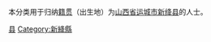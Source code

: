{{Catnav|頁面分類|各種主題的頁面分類|依中国各省来作的分类|各地中国人|山西人|运城人}}
{{Catnav|頁面分類|人物|各國人物|中国人|各地中国人|山西人|运城人}}

本分类用于归纳[[籍贯|籍贯]]（出生地）为[[山西省|山西省]][[运城市|运城市]][[新绛县|新绛县]]的人士。

[[Category:运城人|县]]
[[Category:新絳縣|Category:新絳縣]]